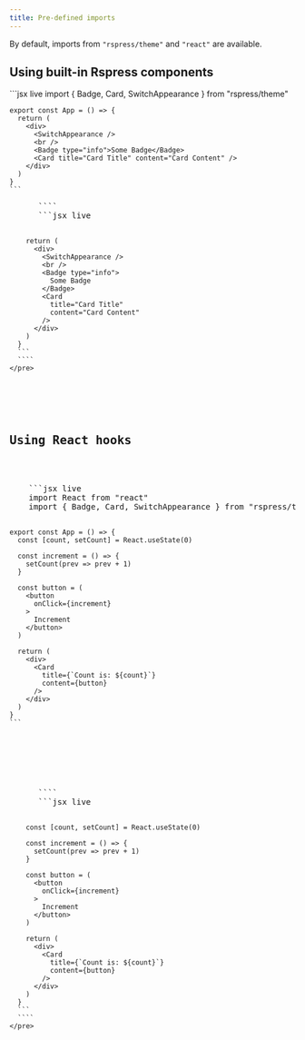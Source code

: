 ```yaml
---
title: Pre-defined imports
---
```



By default, imports from `"rspress/theme"` and `"react"` are available.

## Using built-in Rspress components

<Tabs>
  <Tab label="Live">
    ```jsx live
    import { Badge, Card, SwitchAppearance } from "rspress/theme"

    export const App = () => {
      return (
        <div>
          <SwitchAppearance />
          <br />
          <Badge type="info">Some Badge</Badge>
          <Card title="Card Title" content="Card Content" />
        </div>
      )
    }
    ```
  </Tab>
  <Tab label="file.mdx">
    <pre>
      ````
      ```jsx live

        return (
          <div>
            <SwitchAppearance />
            <br />
            <Badge type="info">
              Some Badge
            </Badge>
            <Card
              title="Card Title"
              content="Card Content"
            />
          </div>
        )
      }
      ```
      ````
    </pre>
  </Tab>
</Tabs>

## Using React hooks

<Tabs>
  <Tab label="Live">
    ```jsx live
    import React from "react"
    import { Badge, Card, SwitchAppearance } from "rspress/theme"

    export const App = () => {
      const [count, setCount] = React.useState(0)

      const increment = () => {
        setCount(prev => prev + 1)
      }

      const button = (
        <button
          onClick={increment}
        >
          Increment
        </button>
      )

      return (
        <div>
          <Card
            title={`Count is: ${count}`}
            content={button}
          />
        </div>
      )
    }
    ```
  </Tab>

  <Tab label="file.mdx">
    <pre>
      ````
      ```jsx live

        const [count, setCount] = React.useState(0)

        const increment = () => {
          setCount(prev => prev + 1)
        }

        const button = (
          <button
            onClick={increment}
          >
            Increment
          </button>
        )

        return (
          <div>
            <Card
              title={`Count is: ${count}`}
              content={button}
            />
          </div>
        )
      }
      ```
      ````
    </pre>
  </Tab>
</Tabs>
